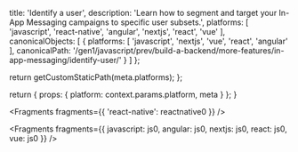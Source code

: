 
  title: 'Identify a user',
  description: 'Learn how to segment and target your In-App Messaging campaigns to specific user subsets.',
  platforms: [
    'javascript',
    'react-native',
    'angular',
    'nextjs',
    'react',
    'vue'
  ],
  canonicalObjects: [
    {
      platforms: [
        'javascript',
        'nextjs',
        'vue',
        'react',
        'angular'
      ],
      canonicalPath: '/gen1/javascript/prev/build-a-backend/more-features/in-app-messaging/identify-user/'
    }
  ]
};

  return getCustomStaticPath(meta.platforms);
};

  return {
    props: {
      platform: context.params.platform,
      meta
    }
  };
}


<Fragments fragments={{ 'react-native': reactnative0 }} />


<Fragments
  fragments={{
    javascript: js0,
    angular: js0,
    nextjs: js0,
    react: js0,
    vue: js0
  }}
/>
